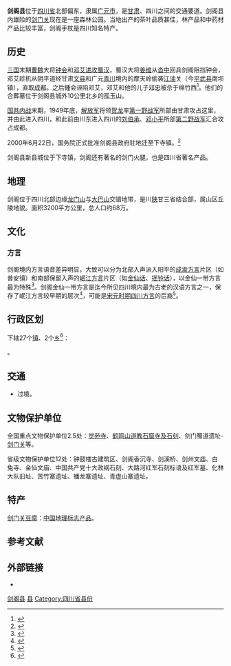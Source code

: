 {{Infobox China County
| Belong = [[四川省|四川省]][[广元市|广元市]]
| Photo = Jianmenguan.JPG
| Photoname = 近年重建的剑门关关门，摄于2005年6月。2005年冬失火烧毁，后又重修。
| officerTitle = 县委书记
| officer = 向永东
| officerTitle2 = 县长
| officer2 = 张世忠
| phone code = 839
}}
'''剑阁县'''位于[[四川省|四川省]]北部偏东，隶属[[广元市|广元市]]，是[[甘肃|甘肃]]、四川之间的交通要道。剑阁县内雄险的[[剑门关|剑门关]]现在是一座森林公园。当地出产的茶叶品质甚佳，林产品和中药材产品比较丰富，剑阁手杖是四川知名特产。

==历史==
[[三国|三国]]末期[[曹魏|曹魏]]大将[[钟会|钟会]]和[[邓艾|邓艾]][[魏滅蜀之戰|进攻蜀汉]]，蜀汉大将[[姜维|姜维]]从[[沓中|沓中]]回兵剑阁阻挡钟会，邓艾趁机从阴平道经甘肃[[文县|文县]]和广元[[青川|青川]]境内的摩天岭偷袭[[江油|江油]]关（今[[平武县|平武县]]南坝镇），直取[[成都|成都]]。之后鍾会诬陷邓艾，邓艾和他的儿子[[邓忠|邓忠]]被杀于绵竹西<ref>{{Cite book|title=三國志/卷28|last=|first=|publisher=|year=|isbn=|location=|pages=}}</ref>。他们的合葬墓位于剑阁县城外10公里北乡的孤玉山。

[[国共内战|国共内战]]末期，1949年底，[[解放军|解放军]]将领[[贺龙|贺龙]]率[[第一野战军|第一野战军]]所部由甘肃攻占这里，并由此进入四川，和此前由川东进入四川的[[刘伯承|刘伯承]]、[[邓小平|邓小平]]所部[[第二野战军|第二野战军]]汇合攻占成都。

2000年6月22日，国务院正式批准剑阁县政府驻地迁至下寺镇。<ref>{{cite news |title=“转变”转出新剑阁 |url=http://dzb.scdaily.cn/2003/09/26/2003092613006444.545.htm |accessdate=2021-02-08 |archive-date=2022-03-14 |archive-url=https://web.archive.org/web/20220314060945/http://dzb.scdaily.cn/2003/09/26/2003092613006444.545.htm }}</ref>

剑阁县新县城位于下寺镇，剑阁还有著名的剑门火腿，也是四川省著名产品。

==地理==
剑阁位于四川北部边缘[[龙门山_(四川)|龙门山]]与[[大巴山|大巴山]]交错地带，是川[[陕西|陕]]甘三省结合部，属山区丘陵地貌。面积3200平方公里，总人口约68万。

==文化==
===方言===
剑阁境内方言语音差异明显，大致可以分为北部入声派入阳平的[[成渝话|成渝方言]]片区（如普安镇）和南部保留入声的[[岷江话|岷江方言]]片区（如[[金仙话|金仙话]]、[[摇铃话|摇铃话]]），以金仙一带方言最为特殊<ref name="县志">{{Cite book|title=剑阁县志|last=四川省剑阁县志编纂委员会|first=|publisher=巴蜀书社|year=1991|isbn=7805234388|location=|pages=891}}</ref>。剑阁金仙一带方言是迄今所见四川境内最为古老的汉语方言之一，保存了岷江方言较早期的层次<ref name="音系">{{Cite book|title=剑阁县金仙镇方言音系|last=杨波|first=周及徐|publisher=语言历史论丛（第八辑）|year=2014|isbn= |location=|pages=328}}</ref>，可能是[[蜀语|宋元时期四川方言]]的后裔<ref name="传播与演变">{{Cite book|title=传播与演变———明代以来四川方言形成概述|last=周|first=及徐|publisher=语言历史论丛（第十四辑）|year=2020|isbn= |location=|pages=73}}</ref>。

== 行政区划 ==
{{PAGENAMEBASE}}下辖27个[[行政建制镇|镇]]、2个[[乡_(中华人民共和国)|乡]]<ref>{{PRC admin/ref sgc|51/08/23}}</ref>：

{{PRC admin/children|51/08/23}}。

== 交通 ==
* {{中国国道名|347}}过境。

==文物保护单位==
全国重点文物保护单位2.5处：[[觉苑寺|觉苑寺]]、[[鹤鸣山道教石窟寺及石刻|鹤鸣山道教石窟寺及石刻]]、剑门蜀道遗址-[[剑门关|剑门关]]等。

省级文物保护单位12处：钟鼓楼古建筑区、剑阁香沉寺、剑溪桥、剑州文庙、白兔寺、金仙文庙、中国共产党十大政纲石刻、大路河红军石刻标语及红军墓、化林大队旧址、苦竹寨遗址、蟠龙寨遗址、青虚山寨遗址。

==特产==
[[剑门关豆腐|剑门关豆腐]]：[[中国地理标志产品|中国地理标志产品]]。

== 参考文献 ==
{{reflist}}

== 外部链接 ==
* {{Official website|http://www.cnjg.gov.cn/|name=剑阁县人民政府}}

{{剑阁县行政区划}}
{{广元市行政区划}}
{{四川行政区划}}

[[Category:剑阁县|]]
[[Category:广元区县|县]]
[[Category:四川省县份|Category:四川省县份]]